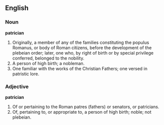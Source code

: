 ==English==

===Noun===

'''patrician'''

#Originally, a member of any of the families constituting the populus Romanus, or body of Roman citizens, before the development of the plebeian order; later, one who, by right of birth or by special privilege conferred, belonged to the nobility.
#A person of high birth; a nobleman.
#One familiar with the works of the Christian Fathers; one versed in patristic lore.

===Adjective===

'''patrician'''

#Of or pertaining to the Roman patres (fathers) or senators, or patricians.
#Of, pertaining to, or appropriate to, a person of high birth; noble; not plebeian.